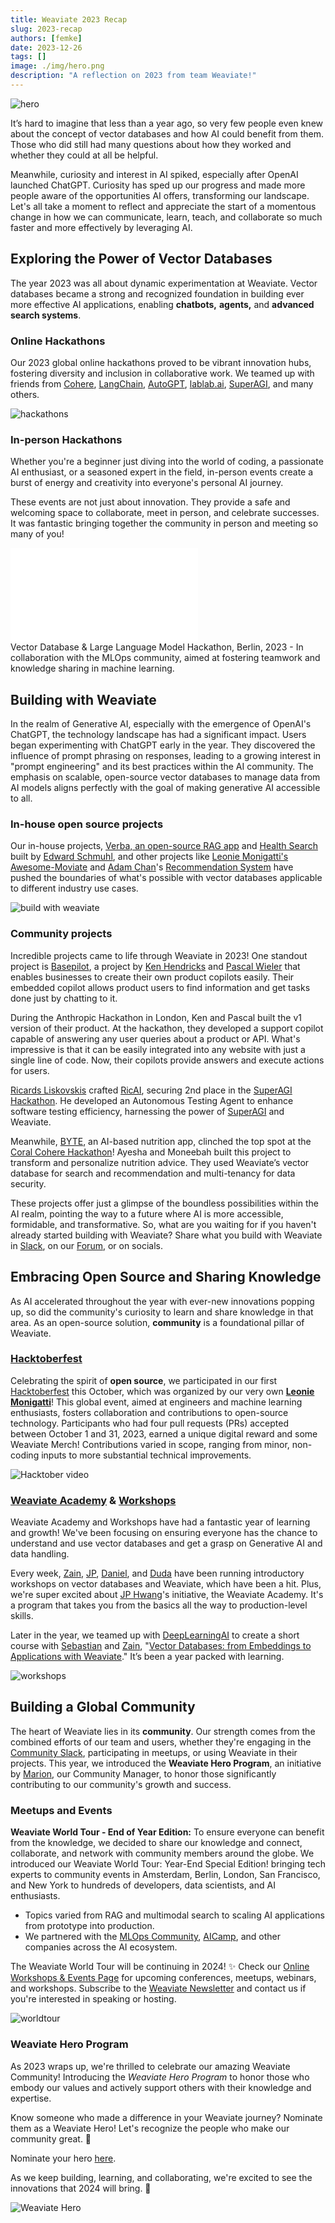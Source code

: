 ```yaml
---
title: Weaviate 2023 Recap
slug: 2023-recap
authors: [femke]
date: 2023-12-26
tags: []
image: ./img/hero.png
description: "A reflection on 2023 from team Weaviate!"
---
```

![hero](img/hero.png)

<!-- truncate -->

It’s hard to imagine that less than a year ago, so very few people even knew about the concept of vector databases and how AI could benefit from them. Those who did still had many questions about how they worked and whether they could at all be helpful.

Meanwhile, curiosity and interest in AI spiked, especially after OpenAI launched ChatGPT. Curiosity has sped up our progress and made more people aware of the opportunities AI offers, transforming our landscape. Let's all take a moment to reflect and appreciate the start of a momentous change in how we can communicate, learn, teach, and collaborate so much faster and more effectively by leveraging AI.

## Exploring the Power of Vector Databases

The year 2023 was all about dynamic experimentation at Weaviate. Vector databases became a strong and recognized foundation in building ever more effective AI applications, enabling **chatbots,** **agents,** and **advanced** **search systems**.

### Online Hackathons

Our 2023 global online hackathons proved to be vibrant innovation hubs, fostering diversity and inclusion in collaborative work. We teamed up with friends from [Cohere](https://cohere.com/), [LangChain](https://www.langchain.com/), [AutoGPT](https://autogpt.net/), [lablab.ai](https://lablab.ai/), [SuperAGI](https://superagi.com/), and many others.

![hackathons](img/hackathons.png)

### In-person Hackathons
Whether you're a beginner just diving into the world of coding, a passionate AI enthusiast, or a seasoned expert in the field, in-person events create a burst of energy and creativity into everyone's personal AI journey.

These events are not just about innovation. They provide a safe and welcoming space to collaborate, meet in person, and celebrate successes. It was fantastic bringing together the community in person and meeting so many of you!

<div className="youtube">
    <iframe src="//www.youtube.com/embed/_whxda27bCQ" frameBorder="0" allowFullScreen></iframe>
</div>
Vector Database & Large Language Model Hackathon, Berlin, 2023 - In collaboration with the MLOps community, aimed at fostering teamwork and knowledge sharing in machine learning.

## Building with Weaviate
In the realm of Generative AI, especially with the emergence of OpenAI's ChatGPT, the technology landscape has had a significant impact. Users began experimenting with ChatGPT early in the year. They discovered the influence of prompt phrasing on responses, leading to a growing interest in "prompt engineering" and its best practices within the AI community. The emphasis on scalable, open-source vector databases to manage data from AI models aligns perfectly with the goal of making generative AI accessible to all.

### In-house open source projects

Our in-house projects, [Verba, an open-source RAG app](https://github.com/weaviate/Verba) and [Health Search](https://github.com/weaviate/healthsearch-demo) built by [Edward Schmuhl](https://www.linkedin.com/in/edwardschmuhl/), and other projects like [Leonie Monigatti's](https://www.linkedin.com/in/804250ab/) [Awesome-Moviate](https://github.com/weaviate-tutorials/awesome-moviate) and [Adam Chan](https://www.linkedin.com/in/itsajchan/)'s [Recommendation System](https://github.com/itsajchan/Create-JSON-Data-with-AI) have pushed the boundaries of what's possible with vector databases applicable to different industry use cases.

![build with weaviate](img/Group_2596.png)

### Community projects

Incredible projects came to life through Weaviate in 2023! One standout project is [Basepilot](https://www.basepilot.com/), a project by [Ken Hendricks](https://www.linkedin.com/in/ken-hendricks-96181611a/) and [Pascal Wieler](https://www.linkedin.com/in/pascal-wieler/) that enables businesses to create their own product copilots easily. Their embedded copilot allows product users to find information and get tasks done just by chatting to it.

During the Anthropic Hackathon in London, Ken and Pascal built the v1 version of their product. At the hackathon, they developed a support copilot capable of answering any user queries about a product or API. What's impressive is that it can be easily integrated into any website with just a single line of code. Now, their copilots provide answers and execute actions for users.

[Ricards Liskovskis](https://www.linkedin.com/in/ricards-liskovskis-1872781a9/) crafted [RicAI](https://lablab.ai/event/autonomous-agents-hackathon/ricai/ricai-autonomous-testing-agent), securing 2nd place in the [SuperAGI Hackathon](https://superagi.com/autonomous-agents-hackathon/). He developed an Autonomous Testing Agent to enhance software testing efficiency, harnessing the power of [SuperAGI](https://www.linkedin.com/company/superagi/) and Weaviate.

Meanwhile, [BYTE](https://lablab.ai/event/cohere-coral-hackathon/byte/byte-ai-based-nutrition-app), an AI-based nutrition app, clinched the top spot at the [Coral Cohere Hackathon](https://lablab.ai/event/cohere-coral-hackathon)! Ayesha and Moneebah built this project to transform and personalize nutrition advice. They used Weaviate’s vector database for search and recommendation and multi-tenancy for data security.

These projects offer just a glimpse of the boundless possibilities within the AI realm, pointing the way to a future where AI is more accessible, formidable, and transformative. So, what are you waiting for if you haven't already started building with Weaviate? Share what you build with Weaviate in [Slack](https://weaviate.slack.com/), on our [Forum](https://forum.weaviate.io/), or on socials.

## Embracing Open Source and Sharing Knowledge

As AI accelerated throughout the year with ever-new innovations popping up, so did the community's curiosity to learn and share knowledge in that area. As an open-source solution, **community** is a foundational pillar of Weaviate.

### [Hacktoberfest](https://weaviate.io/blog/hacktoberfest-2023)

Celebrating the spirit of **open source**, we participated in our first [Hacktoberfest](https://hacktoberfest.com/) this October, which was organized by our very own **[Leonie Monigatti](https://www.linkedin.com/in/804250ab/)**! This global event, aimed at engineers and machine learning enthusiasts, fosters collaboration and contributions to open-source technology. Participants who had four pull requests (PRs) accepted between October 1 and 31, 2023, earned a unique digital reward and some Weaviate Merch! Contributions varied in scope, ranging from minor, non-coding inputs to more substantial technical improvements.

![Hacktober video](img/hacktober.gif)

### [Weaviate Academy](https://academy.weaviate.io/) & [Workshops](/community/events)
Weaviate Academy and Workshops have had a fantastic year of learning and growth! We've been focusing on ensuring everyone has the chance to understand and use vector databases and get a grasp on Generative AI and data handling.

Every week, [Zain](https://www.linkedin.com/in/zainhas/), [JP](https://www.linkedin.com/in/jphwang/), [Daniel](https://www.linkedin.com/in/malgamves/), and [Duda](https://www.linkedin.com/in/dudanogueira/) have been running introductory workshops on vector databases and Weaviate, which have been a hit. Plus, we're super excited about [JP Hwang](https://www.linkedin.com/in/jphwang/)'s initiative, the Weaviate Academy. It's a program that takes you from the basics all the way to production-level skills.

Later in the year, we teamed up with [DeepLearningAI](https://www.deeplearning.ai/) to create a short course with [Sebastian](https://www.linkedin.com/in/sebawita/) and [Zain](https://www.linkedin.com/in/zainhas/), "[Vector Databases: from Embeddings to Applications with Weaviate](https://www.deeplearning.ai/short-courses/vector-databases-embeddings-applications/)." It’s been a year packed with learning.

![workshops](img/workshops.png)

## Building a Global Community

The heart of Weaviate lies in its **community**. Our strength comes from the combined efforts of our team and users, whether they're engaging in the [Community Slack](https://weaviate.slack.com/), participating in meetups, or using Weaviate in their projects. This year, we introduced the **Weaviate Hero Program**, an initiative by [Marion](https://www.linkedin.com/in/marionnehring/), our Community Manager, to honor those significantly contributing to our community's growth and success.

### Meetups and Events

**Weaviate World Tour - End of Year Edition:** To ensure everyone can benefit from the knowledge, we decided to share our knowledge and connect, collaborate, and network with community members around the globe. We introduced our Weaviate World Tour: Year-End Special Edition! bringing tech experts to community events in Amsterdam, Berlin, London, San Francisco, and New York to hundreds of developers, data scientists, and AI enthusiasts.

- Topics varied from RAG and multimodal search to scaling AI applications from prototype into production.
- We partnered with the [MLOps Community](https://mlops.community/), [AICamp](https://www.aicamp.ai/), and other companies across the AI ecosystem.

The Weaviate World Tour will be continuing in 2024! ✨ Check our [Online Workshops & Events Page](https://weaviate.io/community/events) for upcoming conferences, meetups, webinars, and workshops. Subscribe to the [Weaviate Newsletter](https://newsletter.weaviate.io/) and contact us if you're interested in speaking or hosting.

![worldtour](img/Group_2597.png)

### Weaviate Hero Program

As 2023 wraps up, we're thrilled to celebrate our amazing Weaviate Community! Introducing the *Weaviate Hero Program* to honor those who embody our values and actively support others with their knowledge and expertise.

Know someone who made a difference in your Weaviate journey? Nominate them as a Weaviate Hero! Let's recognize the people who make our community great. 💚

Nominate your hero [here](https://docs.google.com/forms/d/e/1FAIpQLSePtgvTPZGx2gbCzVdyjitQ0WHrq4gNNZKiaqrQhphmJc3vJA/viewform).

As we keep building, learning, and collaborating, we're excited to see the innovations that 2024 will bring. 💫

![Weaviate Hero](img/Weaviate-hero.gif)


<WhatNext />